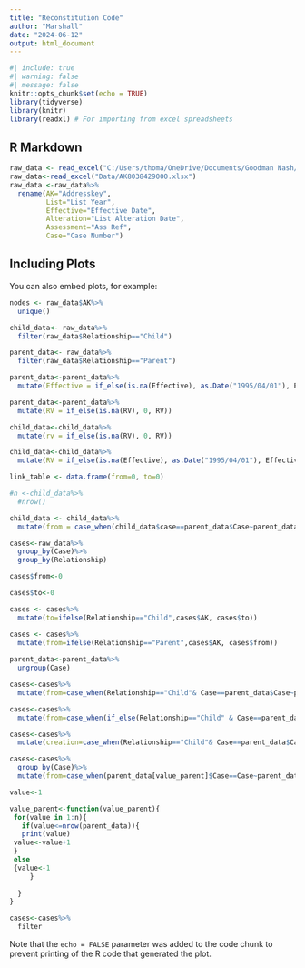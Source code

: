 ```yaml
---
title: "Reconstitution Code"
author: "Marshall"
date: "2024-06-12"
output: html_document
---
```


```r
#| include: true
#| warning: false
#| message: false
knitr::opts_chunk$set(echo = TRUE)
library(tidyverse)
library(knitr)
library(readxl) # For importing from excel spreadsheets

```

## R Markdown


```r
raw_data <- read_excel("C:/Users/thoma/OneDrive/Documents/Goodman Nash/Business-Rates/Data/AK8038429000.xlsx")
raw_data<-read_excel("Data/AK8038429000.xlsx")
raw_data <-raw_data%>%
  rename(AK="Addresskey",
         List="List Year",
         Effective="Effective Date",
         Alteration="List Alteration Date",
         Assessment="Ass Ref",
         Case="Case Number")

```

## Including Plots

You can also embed plots, for example:

```r

nodes <- raw_data$AK%>%
  unique()

child_data<- raw_data%>%
  filter(raw_data$Relationship=="Child")

parent_data<- raw_data%>%
  filter(raw_data$Relationship=="Parent")

parent_data<-parent_data%>%
  mutate(Effective = if_else(is.na(Effective), as.Date("1995/04/01"), Effective))

parent_data<-parent_data%>%
  mutate(RV = if_else(is.na(RV), 0, RV))

child_data<-child_data%>%
  mutate(rv = if_else(is.na(RV), 0, RV))

child_data<-child_data%>%
  mutate(RV = if_else(is.na(Effective), as.Date("1995/04/01"), Effective))

link_table <- data.frame(from=0, to=0)

#n <-child_data%>%
  #nrow()

child_data <- child_data%>%
  mutate(from = case_when(child_data$case==parent_data$Case~parent_data$AK))

cases<-raw_data%>%
  group_by(Case)%>%
  group_by(Relationship)

cases$from<-0

cases$to<-0

cases <- cases%>%
  mutate(to=ifelse(Relationship=="Child",cases$AK, cases$to))

cases <- cases%>%
  mutate(from=ifelse(Relationship=="Parent",cases$AK, cases$from))
  
parent_data<-parent_data%>%
  ungroup(Case)

cases<-cases%>%
  mutate(from=case_when(Relationship=="Child"& Case==parent_data$Case~parent_data$AK))

cases<-cases%>%
  mutate(from=case_when(if_else(Relationship=="Child" & Case==parent_data$Case,TRUE,FALSE)==TRUE~case_when(if_else(Case==parent_data$Case,TRUE,from)==TRUE)~parent_data$AK))

cases<-cases%>%
  mutate(creation=case_when(Relationship=="Child"& Case==parent_data$Case~case_when(parent_data$Case==child_data$Case~parent_data$AK)))

cases<-cases%>%
  group_by(Case)%>%
  mutate(from=case_when(parent_data[value_parent]$Case==Case~parent_data$AK))

value<-1

value_parent<-function(value_parent){
 for(value in 1:n){
   if(value<=nrow(parent_data)){
   print(value)
 value<-value+1
 }
 else
 {value<-1
     }
   
  }
}

cases<-cases%>%
  filter

```

Note that the `echo = FALSE` parameter was added to the code chunk to prevent printing of the R code that generated the plot.
